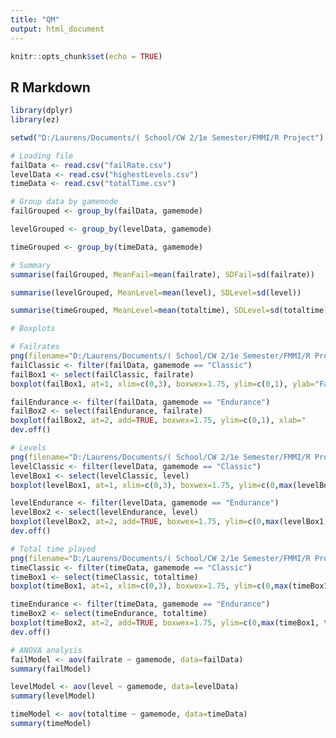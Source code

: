 ```yaml
---
title: "QM"
output: html_document
---
```


```r
knitr::opts_chunk$set(echo = TRUE)
```

## R Markdown

```r
library(dplyr)
library(ez)

setwd("D:/Laurens/Documents/( School/CW 2/1e Semester/FMMI/R Project")

# Loading file
failData <- read.csv("failRate.csv")
levelData <- read.csv("highestLevels.csv")
timeData <- read.csv("totalTime.csv")

# Group data by gamemode
failGrouped <- group_by(failData, gamemode)

levelGrouped <- group_by(levelData, gamemode)

timeGrouped <- group_by(timeData, gamemode)

# Summary
summarise(failGrouped, MeanFail=mean(failrate), SDFail=sd(failrate))

summarise(levelGrouped, MeanLevel=mean(level), SDLevel=sd(level))

summarise(timeGrouped, MeanLevel=mean(totaltime), SDLevel=sd(totaltime))

# Boxplots

# Failrates
png(filename="D:/Laurens/Documents/( School/CW 2/1e Semester/FMMI/R Project/Graphs/Failrates.png")
failClassic <- filter(failData, gamemode == "Classic")
failBox1 <- select(failClassic, failrate)
boxplot(failBox1, at=1, xlim=c(0,3), boxwex=1.75, ylim=c(0,1), ylab="Failrate", main="Failrates per gamemode", xlab="Classic                                            ")

failEndurance <- filter(failData, gamemode == "Endurance")
failBox2 <- select(failEndurance, failrate)
boxplot(failBox2, at=2, add=TRUE, boxwex=1.75, ylim=c(0,1), xlab="                                              Endurance")
dev.off()

# Levels
png(filename="D:/Laurens/Documents/( School/CW 2/1e Semester/FMMI/R Project/Graphs/Levels.png")
levelClassic <- filter(levelData, gamemode == "Classic")
levelBox1 <- select(levelClassic, level)
boxplot(levelBox1, at=1, xlim=c(0,3), boxwex=1.75, ylim=c(0,max(levelBox1, levelBox2)),  ylab="Level", main="Hoogst behaalde level per gamemode", xlab="Classic                                            ")

levelEndurance <- filter(levelData, gamemode == "Endurance")
levelBox2 <- select(levelEndurance, level)
boxplot(levelBox2, at=2, add=TRUE, boxwex=1.75, ylim=c(0,max(levelBox1, levelBox2)), xlab="                                              Endurance")
dev.off()

# Total time played
png(filename="D:/Laurens/Documents/( School/CW 2/1e Semester/FMMI/R Project/Graphs/TimePlayed.png")
timeClassic <- filter(timeData, gamemode == "Classic")
timeBox1 <- select(timeClassic, totaltime)
boxplot(timeBox1, at=1, xlim=c(0,3), boxwex=1.75, ylim=c(0,max(timeBox1, timeBox2)),  ylab="Tijd in seconden", main="Totale speelduur per gamemode", xlab="Classic                                            ")

timeEndurance <- filter(timeData, gamemode == "Endurance")
timeBox2 <- select(timeEndurance, totaltime)
boxplot(timeBox2, at=2, add=TRUE, boxwex=1.75, ylim=c(0,max(timeBox1, timeBox2)), xlab="                                              Endurance")
dev.off()

# ANOVA analysis
failModel <- aov(failrate ~ gamemode, data=failData)
summary(failModel)

levelModel <- aov(level ~ gamemode, data=levelData)
summary(levelModel)

timeModel <- aov(totaltime ~ gamemode, data=timeData)
summary(timeModel)

```
